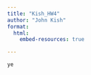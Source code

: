 ```yaml
---
title: "Kish_HW4"
author: "John Kish"
format:
  html:
    embed-resources: true

---
```


```r

ye
```

